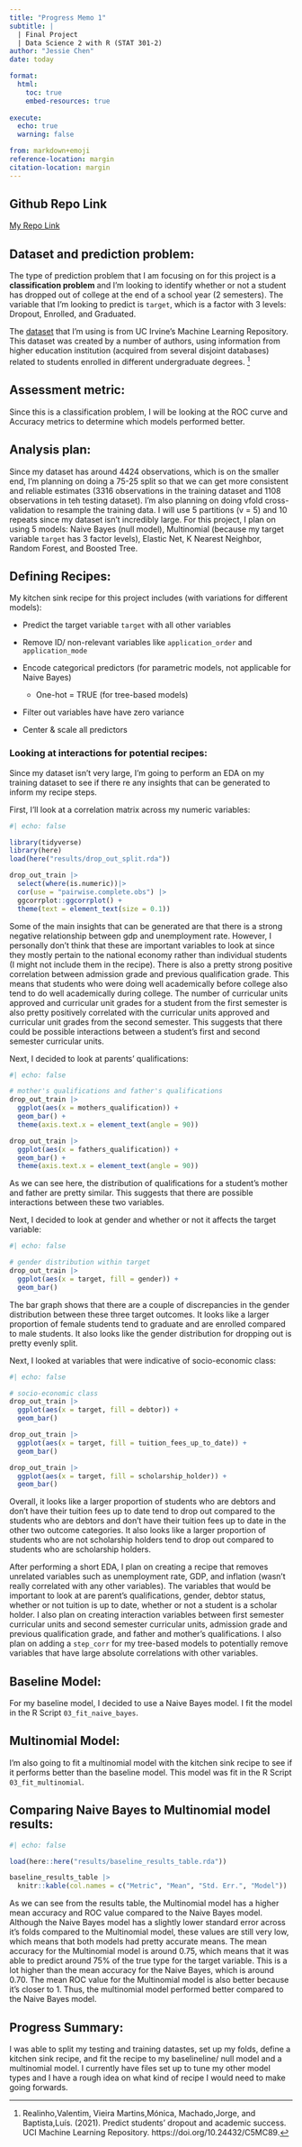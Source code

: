 ```yaml
---
title: "Progress Memo 1"
subtitle: |
  | Final Project 
  | Data Science 2 with R (STAT 301-2)
author: "Jessie Chen"
date: today

format:
  html:
    toc: true
    embed-resources: true
    
execute:
  echo: true
  warning: false

from: markdown+emoji 
reference-location: margin
citation-location: margin
---
```


::: {.callout-tip icon="false"}
## Github Repo Link

[My Repo Link](https://github.com/stat301-2-2024-winter/final-project-2-Jchench.git)
:::

## Dataset and prediction problem:

The type of prediction problem that I am focusing on for this project is a **classification problem** and I'm looking to identify whether or not a student has dropped out of college at the end of a school year (2 semesters). The variable that I'm looking to predict is `target`, which is a factor with 3 levels: Dropout, Enrolled, and Graduated.

The [dataset](https://archive.ics.uci.edu/dataset/697/predict+students+dropout+and+academic+success) that I'm using is from UC Irvine's Machine Learning Repository. This dataset was created by a number of authors, using information from higher education institution (acquired from several disjoint databases) related to students enrolled in different undergraduate degrees. [^1]

[^1]: Realinho,Valentim, Vieira Martins,Mónica, Machado,Jorge, and Baptista,Luís. (2021). Predict students' dropout and academic success. UCI Machine Learning Repository. https://doi.org/10.24432/C5MC89.

## Assessment metric:

Since this is a classification problem, I will be looking at the ROC curve and Accuracy metrics to determine which models performed better.

## Analysis plan:

Since my dataset has around 4424 observations, which is on the smaller end, I'm planning on doing a 75-25 split so that we can get more consistent and reliable estimates (3316 observations in the training dataset and 1108 observations in teh testing dataset). I'm also planning on doing vfold cross-validation to resample the training data. I will use 5 partitions (v = 5) and 10 repeats since my dataset isn't incredibly large. For this project, I plan on using 5 models: Naive Bayes (null model), Multinomial (because my target variable `target` has 3 factor levels), Elastic Net, K Nearest Neighbor, Random Forest, and Boosted Tree.

## Defining Recipes:

My kitchen sink recipe for this project includes (with variations for different models):

-   Predict the target variable `target` with all other variables

-   Remove ID/ non-relevant variables like `application_order` and `application_mode`

-   Encode categorical predictors (for parametric models, not applicable for Naive Bayes)

    -   One-hot = TRUE (for tree-based models)

-   Filter out variables have have zero variance

-   Center & scale all predictors

### Looking at interactions for potential recipes:

Since my dataset isn't very large, I'm going to perform an EDA on my training dataset to see if there re any insights that can be generated to inform my recipe steps.

First, I'll look at a correlation matrix across my numeric variables:

```r
#| echo: false

library(tidyverse)
library(here)
load(here("results/drop_out_split.rda"))

drop_out_train |> 
  select(where(is.numeric))|> 
  cor(use = "pairwise.complete.obs") |> 
  ggcorrplot::ggcorrplot() +
  theme(text = element_text(size = 0.1))
```

Some of the main insights that can be generated are that there is a strong negative relationship between gdp and unemployment rate. However, I personally don't think that these are important variables to look at since they mostly pertain to the national economy rather than individual students (I might not include them in the recipe). There is also a pretty strong positive correlation between admission grade and previous qualification grade. This means that students who were doing well academically before college also tend to do well academically during college. The number of curricular units approved and curricular unit grades for a student from the first semester is also pretty positively correlated with the curricular units approved and curricular unit grades from the second semester. This suggests that there could be possible interactions between a student's first and second semester curricular units.

Next, I decided to look at parents' qualifications:

```r
#| echo: false

# mother's qualifications and father's qualifications
drop_out_train |> 
  ggplot(aes(x = mothers_qualification)) +
  geom_bar() +
  theme(axis.text.x = element_text(angle = 90))

drop_out_train |> 
  ggplot(aes(x = fathers_qualification)) +
  geom_bar() +
  theme(axis.text.x = element_text(angle = 90))
```

As we can see here, the distribution of qualifications for a student's mother and father are pretty similar. This suggests that there are possible interactions between these two variables.

Next, I decided to look at gender and whether or not it affects the target variable:

```r
#| echo: false

# gender distribution within target
drop_out_train |> 
  ggplot(aes(x = target, fill = gender)) +
  geom_bar()
```

The bar graph shows that there are a couple of discrepancies in the gender distribution between these three target outcomes. It looks like a larger proportion of female students tend to graduate and are enrolled compared to male students. It also looks like the gender distribution for dropping out is pretty evenly split.

Next, I looked at variables that were indicative of socio-economic class:

```r
#| echo: false

# socio-economic class
drop_out_train |> 
  ggplot(aes(x = target, fill = debtor)) +
  geom_bar()

drop_out_train |> 
  ggplot(aes(x = target, fill = tuition_fees_up_to_date)) +
  geom_bar()

drop_out_train |> 
  ggplot(aes(x = target, fill = scholarship_holder)) +
  geom_bar()
```

Overall, it looks like a larger proportion of students who are debtors and don't have their tuition fees up to date tend to drop out compared to the students who are debtors and don't have their tuition fees up to date in the other two outcome categories. It also looks like a larger proportion of students who are not scholarship holders tend to drop out compared to students who are scholarship holders.

After performing a short EDA, I plan on creating a recipe that removes unrelated variables such as unemployment rate, GDP, and inflation (wasn't really correlated with any other variables). The variables that would be important to look at are parent's qualifications, gender, debtor status, whether or not tuition is up to date, whether or not a student is a scholar holder. I also plan on creating interaction variables between first semester curricular units and second semester curricular units, admission grade and previous qualification grade, and father and mother's qualifications. I also plan on adding a `step_corr` for my tree-based models to potentially remove variables that have large absolute correlations with other variables.

## Baseline Model:

For my baseline model, I decided to use a Naive Bayes model. I fit the model in the R Script `03_fit_naive_bayes`.

## Multinomial Model:

I'm also going to fit a multinomial model with the kitchen sink recipe to see if it performs better than the baseline model. This model was fit in the R Script `03_fit_multinomial`.

## Comparing Naive Bayes to Multinomial model results:

```r
#| echo: false

load(here::here("results/baseline_results_table.rda"))

baseline_results_table |> 
  knitr::kable(col.names = c("Metric", "Mean", "Std. Err.", "Model"))
```

As we can see from the results table, the Multinomial model has a higher mean accuracy and ROC value compared to the Naive Bayes model. Although the Naive Bayes model has a slightly lower standard error across it's folds compared to the Multinomial model, these values are still very low, which means that both models had pretty accurate means. The mean accuracy for the Multinomial model is around 0.75, which means that it was able to predict around 75% of the true type for the target variable. This is a lot higher than the mean accuracy for the Naive Bayes, which is around 0.70. The mean ROC value for the Multinomial model is also better because it's closer to 1. Thus, the multinomial model performed better compared to the Naive Bayes model.

## Progress Summary:

I was able to split my testing and training datastes, set up my folds, define a kitchen sink recipe, and fit the recipe to my baselineline/ null model and a multinomial model. I currently have files set up to tune my other model types and I have a rough idea on what kind of recipe I would need to make going forwards.
